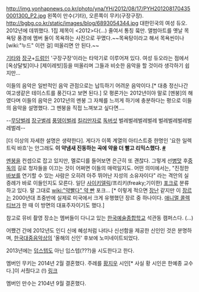 http://img.yonhapnews.co.kr/photo/yna/YH/2012/08/17/PYH2012081704350001300_P2.jpg 
왼쪽이 만수(기타), 오른쪽이 무키(구장구장).
http://bgbg.co.kr/static/images/blog/6893054344.jpg
대한민국의 여성 듀오. 2012년에 데뷔했다. 1집 제목이 <2012>다(...) 줄여서 통칭 뭌만. 
앨범아트를 옛날 목욕탕 풍경에 멤버 둘이 목욕하는 사진으로 꾸몄다.~~목욕탕이라고 해서 목욕씬이나 [wiki:"누드" 이런 걸] 떠올리면 안 된다.~~ 

[[기타]]와 [[장구]]+[[드럼]]인 '구장구장'이라는 타악기로 이루어져 있다. 여성 듀오라는 점에서 [옥상달빛]이나 [제이레빗]등을 떠올리며 그들과 비슷한 음악을 할 것이라 생각하기 쉽지만...

이들의 음악은 일반적인 음악 관점으로는 납득하기 어려운 음악이다.[* 대충 정신나간 여고생같은 테이스트를 풍긴다고 보면 된다.] 모 평론가는 2012년이야 말로 [멘붕]의 해였다며 이들의 음악은 2012년의 멘붕 그 자체를 느끼게 하기에 충분하다는 평으로 이들의 음악을 설명했다. 그 멘붕을 직접 느껴보고 싶다면....

{{{#!HTML
<iframe width="560" height="315" src="//www.youtube.com/embed/wsXwz6B9Lmg" frameborder="0" allowfullscreen></iframe>
}}}
--[[무당벌레]] [[장구벌레]] [[풍뎅이]]벌레 [[킬리만자로]] [[독버섯]] 벌레벌레벌레벌레 벌레벌레벌레벌레벌레--

[더 이상의 자세한 설명은 생략한다].
게다가 이쪽 계열의 아티스트중 한명인 '요한 일렉트릭 바흐'는 안그래도 '''이 약냄새 진동하는 곡에 약을 더 빨고 리믹스했다. [https://soundcloud.com/jebach/mukimukimanmansu-andromeda #]'''

[[멘붕]]을 컨셉으로 잡고 있지만, 멜로디를 들어보면 은근히 또 괜찮다. 그렇게 선[[병맛]] 후[[중독]]의 길로 청자들을 이끄는 것이 어쩌면 이들의 매력일지도. 어떤 의미에서는, "진정한 [[바보]]를 연기할 수 있는 사람은 오히려 아주 뛰어난 지성의 소유자이다" 라는 격안의 실증례가 바로 이들인지도 모른다.
일단 [[사이키델릭]]/프리키(freaky;기이한) [[포크]]로 분류하고 있다. 말 그대로 [[wiki:"약빨다" 약 빤]] 포크... [* 이렇게 적으면 [[장난]] 같지만 이 [[장르]]는 2000년대 초중반에 실제로 미국에서 크게 유행했던 장르 중 하나이다. [[애니멀 콜렉티브]]가 한 때 이 방면의 대표주자이기도 했다.]

참고로 뮤비 촬영 장소는 멤버들이 다니고 있는 [[한국예술종합학교]] 석관동 캠퍼스다. (...)

어쨌건 간에 2012년도 인디 신에 혜성처럼 나타나 신선함을 제공한 신인인 것은 분명하며, [[한국대중음악상]]의 '올해의 신인' 후보에 노미네이트되었다.

2013년에는 [[덥스텝]]도 아닌 입스텝(???)을 시도한다고 한다.

멤버인 무키는 2014년 2월 결혼했다. 주례를 [[황지우]] 시인[* 사실 황 시인은 한예종 교수다.]이 서줬다고 (!) [https://twitter.com/rubyeye90/status/431113877816737792 링크]

멤버인 만수는 2104년 9월 결혼했다.
